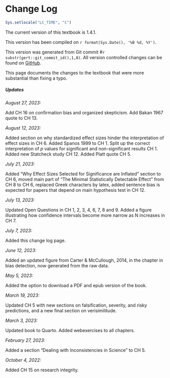 # Change Log {.unnumbered}

```r
Sys.setlocale("LC_TIME", "C")
```

The current version of this textbook is 1.4.1. 

This version has been compiled on `r format(Sys.Date(), '%B %d, %Y')`.

This version was generated from Git commit #`r substr(gert::git_commit_id(),1,8)`. All version controlled changes can be found on [GitHub](https://github.com/Lakens/statistical_inferences).

This page documents the changes to the textbook that were more substantial than fixing a typo. 

##### Updates {#sec-changelog}

*August 27, 2023:*

Add CH 16 on confirmation bias and organized skepticism. Add Bakan 1967 quote to CH 13. 

*August 12, 2023:*

Added section on why standardized effect sizes hinder the interpretation of effect sizes in CH 6. Added Spanos 1999 to CH 1. Split up the correct interpretation of *p* values for significant and non-significant results CH 1. Added new Statcheck study CH 12. Added Platt quote CH 5. 

*July 21, 2023:*

Added "Why Effect Sizes Selected for Significance are Inflated" section to CH 6, moved main part of "The Minimal Statistically Detectable Effect" from CH 8 to CH 6, replaced Greek characters by latex, added sentence bias is expected for papers that depend on main hypothesis test in CH 12. 

*July 13, 2023:*

Updated Open Questions in CH 1, 2, 3, 4, 6, 7, 8 and 9. Added a figure illustrating how confidence intervals become more narrow as N increases in CH 7.

*July 7, 2023:*

Added this change log page.

*June 12, 2023:*

Added an updated figure from Carter & McCullough, 2014, in the chapter in bias detection, now generated from the raw data. 

*May 5, 2023:* 

Added the option to download a PDF and epub version of the book.

*March 19, 2023:* 

Updated CH 5 with new sections on falsification, severity, and risky predictions, and a new final section on verisimilitude.

*March 3, 2023:* 

Updated book to Quarto. Added webexercises to all chapters.

*February 27, 2023:* 

Added a section "Dealing with Inconsistencies in Science" to CH 5.

*October 4, 2022:*

Added CH 15 on research integrity.
